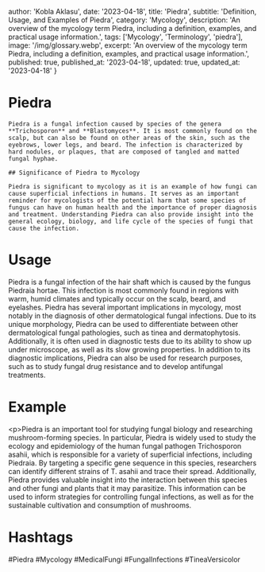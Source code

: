 
  author: 'Kobla Aklasu',
  date: '2023-04-18',
  title: 'Piedra',
  subtitle: 'Definition, Usage, and Examples of Piedra',
  category: 'Mycology',
  description: 'An overview of the mycology term Piedra, including a definition, examples, and practical usage information.',
  tags: ['Mycology', 'Terminology', 'piedra'],
  image: '/img/glossary.webp',
  excerpt: 'An overview of the mycology term Piedra, including a definition, examples, and practical usage information.',
  published: true,
  published_at: '2023-04-18',
  updated: true,
  updated_at: '2023-04-18'
}




# Piedra
    
    Piedra is a fungal infection caused by species of the genera **Trichosporon** and **Blastomyces**. It is most commonly found on the scalp, but can also be found on other areas of the skin, such as the eyebrows, lower legs, and beard. The infection is characterized by hard nodules, or plaques, that are composed of tangled and matted fungal hyphae.
    
    ## Significance of Piedra to Mycology
    
    Piedra is significant to mycology as it is an example of how fungi can cause superficial infections in humans. It serves as an important reminder for mycologists of the potential harm that some species of fungus can have on human health and the importance of proper diagnosis and treatment. Understanding Piedra can also provide insight into the general ecology, biology, and life cycle of the species of fungi that cause the infection.

# Usage

Piedra is a fungal infection of the hair shaft which is caused by the fungus Piedraia hortae. This infection is most commonly found in regions with warm, humid climates and typically occur on the scalp, beard, and eyelashes. Piedra has several important implications in mycology, most notably in the diagnosis of other dermatological fungal infections. Due to its unique morphology, Piedra can be used to differentiate between other dermatological fungal pathologies, such as tinea and dermatophytosis. Additionally, it is often used in diagnostic tests due to its ability to show up under microscope, as well as its slow growing properties. In addition to its diagnostic implications, Piedra can also be used for research purposes, such as to study fungal drug resistance and to develop antifungal treatments.

# Example

&lt;p&gt;Piedra is an important tool for studying fungal biology and researching mushroom-forming species. In particular, Piedra is widely used to study the ecology and epidemiology of the human fungal pathogen Trichosporon asahii, which is responsible for a variety of superficial infections, including Piedraia. By targeting a specific gene sequence in this species, researchers can identify different strains of T. asahii and trace their spread. Additionally, Piedra provides valuable insight into the interaction between this species and other fungi and plants that it may parasitize. This information can be used to inform strategies for controlling fungal infections, as well as for the sustainable cultivation and consumption of mushrooms.

# Hashtags

#Piedra #Mycology #MedicalFungi #FungalInfections #TineaVersicolor

